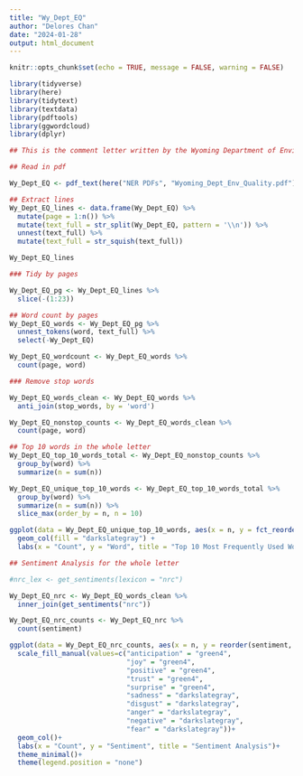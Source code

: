```yaml
---
title: "Wy_Dept_EQ"
author: "Delores Chan"
date: "2024-01-28"
output: html_document
---
```


```r
knitr::opts_chunk$set(echo = TRUE, message = FALSE, warning = FALSE)

library(tidyverse)
library(here)
library(tidytext)
library(textdata)
library(pdftools)
library(ggwordcloud)
library(dplyr)
```

```r
## This is the comment letter written by the Wyoming Department of Environmental Quality in regard to the NOI for an updated bison and elk management plan. 

## Read in pdf

Wy_Dept_EQ <- pdf_text(here("NER PDFs", "Wyoming_Dept_Env_Quality.pdf"))

```


```r
## Extract lines
Wy_Dept_EQ_lines <- data.frame(Wy_Dept_EQ) %>% 
  mutate(page = 1:n()) %>%
  mutate(text_full = str_split(Wy_Dept_EQ, pattern = '\\n')) %>% 
  unnest(text_full) %>% 
  mutate(text_full = str_squish(text_full))

Wy_Dept_EQ_lines
```


```r
### Tidy by pages

Wy_Dept_EQ_pg <- Wy_Dept_EQ_lines %>% 
  slice(-(1:23))
```


```r
## Word count by pages
Wy_Dept_EQ_words <- Wy_Dept_EQ_pg %>% 
  unnest_tokens(word, text_full) %>% 
  select(-Wy_Dept_EQ)

Wy_Dept_EQ_wordcount <- Wy_Dept_EQ_words %>% 
  count(page, word)
```


```r
### Remove stop words

Wy_Dept_EQ_words_clean <- Wy_Dept_EQ_words %>% 
  anti_join(stop_words, by = 'word')

Wy_Dept_EQ_nonstop_counts <- Wy_Dept_EQ_words_clean %>% 
  count(page, word)
```


```r
## Top 10 words in the whole letter
Wy_Dept_EQ_top_10_words_total <- Wy_Dept_EQ_nonstop_counts %>% 
  group_by(word) %>%
  summarize(n = sum(n))

Wy_Dept_EQ_unique_top_10_words <- Wy_Dept_EQ_top_10_words_total %>%
  group_by(word) %>%
  summarize(n = sum(n)) %>%
  slice_max(order_by = n, n = 10)

ggplot(data = Wy_Dept_EQ_unique_top_10_words, aes(x = n, y = fct_reorder(word, n))) +
  geom_col(fill = "darkslategray") +
  labs(x = "Count", y = "Word", title = "Top 10 Most Frequently Used Words")
```



```r
## Sentiment Analysis for the whole letter

#nrc_lex <- get_sentiments(lexicon = "nrc")

Wy_Dept_EQ_nrc <- Wy_Dept_EQ_words_clean %>% 
  inner_join(get_sentiments("nrc"))

Wy_Dept_EQ_nrc_counts <- Wy_Dept_EQ_nrc %>% 
  count(sentiment)

ggplot(data = Wy_Dept_EQ_nrc_counts, aes(x = n, y = reorder(sentiment, -n), fill = sentiment))+
  scale_fill_manual(values=c("anticipation" = "green4",
                             "joy" = "green4",
                             "positive" = "green4",
                             "trust" = "green4",
                             "surprise" = "green4",
                             "sadness" = "darkslategray",
                             "disgust" = "darkslategray",
                             "anger" = "darkslategray",
                             "negative" = "darkslategray",
                             "fear" = "darkslategray"))+
  geom_col()+
  labs(x = "Count", y = "Sentiment", title = "Sentiment Analysis")+
  theme_minimal()+
  theme(legend.position = "none")
```